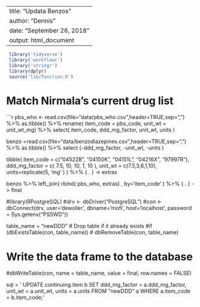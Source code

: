 
---
title: "Updata Benzos"
author: "Dennis"
date: "September 26, 2018"
output: html_document
---
```r

 library('tidyverse')
 library('workflowr')
 library('stringr')
 library(dplyr)
 source('lib/function.R')  
```

# Match Nirmala's current drug list

```r
pbs_who <- read.csv(file="data/pbs_who.csv",header=TRUE,sep=",") %>% 
  as.tibble() %>%
  rename( item_code = pbs_code,
         unit_wt = unit_wt_mg) %>%
  select( item_code, ddd_mg_factor, unit_wt, units )

benzo =read.csv(file="data/benzodiazepines.csv",header=TRUE,sep=",") %>% 
  as.tibble() %>%
  select (-ddd_mg_factor, -unit_wt, -units )


tibble( item_code = c("04522B", "04150K", "04151L", "04216X", "97997R"), 
       ddd_mg_factor = c( 7.5, 10, 10, 1, 10 ),
       unit_wt = c(7.5,3,6,1,10),
       units=replicate(5, 'mg' )
       )  %>% 
       { . } -> extras


benzo %>% 
  left_join( rbind( pbs_who, extras) , by='item_code' ) %>% 
  { . } -> final


#library(RPostgreSQL)
#drv <- dbDriver("PostgreSQL")
#con <- dbConnect(drv, user='dewoller', dbname='mofi', host='localhost', password = Sys.getenv("PSSWD"))

table_name = "newDDD"
# Drop table if it already exists
#if (dbExistsTable(con, table_name))
#    dbRemoveTable(con, table_name)

# Write the data frame to the database
#dbWriteTable(con, name = table_name, value = final, row.names = FALSE)


sql = '
UPDATE continuing.item b
SET ddd_mg_factor = a.ddd_mg_factor,
unit_wt = a.unit_wt,
units = a.units
FROM "newDDD" a
WHERE a.item_code = b.item_code;'
